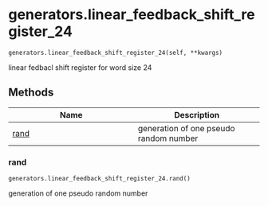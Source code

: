 # generators.linear_feedback_shift_register_24 { #sim_2024.generators.linear_feedback_shift_register_24 }

`generators.linear_feedback_shift_register_24(self, **kwargs)`

linear fedbacl shift register for word size 24

## Methods

| Name | Description |
| --- | --- |
| [rand](#sim_2024.generators.linear_feedback_shift_register_24.rand) | generation of one pseudo random number |

### rand { #sim_2024.generators.linear_feedback_shift_register_24.rand }

`generators.linear_feedback_shift_register_24.rand()`

generation of one pseudo random number